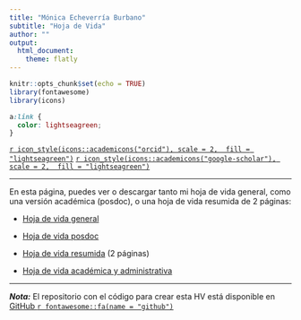 ```yaml
---
title: "Mónica Echeverría Burbano"
subtitle: "Hoja de Vida"
author: ""
output: 
  html_document:
    theme: flatly
---
```


```r
knitr::opts_chunk$set(echo = TRUE)
library(fontawesome)
library(icons)
```

```css
a:link {
  color: lightseagreen;
}
```

[`r icon_style(icons::academicons("orcid"), scale = 2,  fill = "lightseagreen")`](https://orcid.org/0000-0002-6033-1085)   [`r icon_style(icons::academicons("google-scholar"), scale = 2,  fill = "lightseagreen")`](https://scholar.google.es/citations?user=2lx9eFQAAAAJ)

______________________

En esta página, puedes ver o descargar tanto mi hoja de vida general, como una versión académica (posdoc), o una hoja de vida resumida de 2 páginas:

* [Hoja de vida general](https://monicaeche.github.io/HV/PDF/Monica_Echeverria_HV.pdf)

* [Hoja de vida posdoc](https://monicaeche.github.io/HV/PDF/Monica_Echeverria_HV_posdoc.pdf)

* [Hoja de vida resumida](https://monicaeche.github.io/HV/PDF/Monica_Echeverria_HV_resumida.pdf) (2 páginas) 

* [Hoja de vida académica y administrativa](https://monicaeche.github.io/HV/PDF/Monica_Echeverria_HV_administrativa.pdf) 

______________________

***Nota:*** El repositorio con el código para crear esta HV está disponible en  [GitHub `r fontawesome::fa(name = "github")`](https://github.com/monicaeche/HV) 